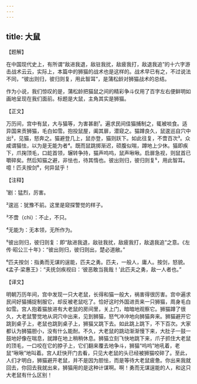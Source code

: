 ```yaml
---
---
---
```

title: 大鼠
---




【题解】


在中国现代史上，有所谓“敌进我退，敌驻我扰，敌疲我打，敌退我追”的十六字游击战术云云，实际上，本篇中的狮猫的战术也是这样的。战术早已有之，不过说法不同，“彼出则归，彼归则复，用此智耳”，是蒲松龄对狮猫战术的总结。

作为小说，我们惊叹的是，蒲松龄把猫鼠之间的精彩争斗仅用了百字左右便鲜明如画地呈现在我们面前。标题是大鼠，主角其实是狮猫。


【正文】

万历间，宫中有鼠，大与猫等，为害甚剧¹。遍求民间佳猫捕制之，辄被啖食。适异国来贡狮猫，毛白如雪。抱投鼠屋，阖其扉，潜窥之。猫蹲良久，鼠逡巡自穴中出²，见猫，怒奔之。猫避登几上，鼠亦登，猫则跃下。如此往复，不啻百次³。众咸谓猫怯，以为是无能为者⁴。既而鼠跳掷渐迟，硕腹似喘，蹲地上少休。猫即疾下，爪掬顶毛，口龁首领，辗转争持，猫声呜呜，鼠声啾啾。启扉急视，则鼠首已嚼碎矣。然后知猫之避，非怯也，待其惰也。彼出则归，彼归则复⁵，用此智耳。噫！匹夫按剑⁶，何异鼠乎！

【注释】


¹剧：猛烈，厉害。

²逡巡：犹豫不前。这里是窥探警觉的样子。

³不啻（chì）：不止，不只。

⁴无能为：无本领，无所作为。

⁵彼出则归，彼归则复：即“敌进我退，敌驻我扰，敌疲我打，敌退我追”之意。《左传·昭公三十年》：“彼出则归，彼归则出，楚必道敝。”

⁶匹夫按剑：指勇而无谋的逞能，匹夫之勇。匹夫，一般人，庸人。按剑，怒貌。《孟子·梁惠王》：“夫抚剑疾视曰：‘彼恶敢当我哉！’此匹夫之勇，敌一人者也。”





【译文】


明朝万历年间，宫中发现一只大老鼠，长得和猫一般大，祸害得很厉害。宫中遍求民间好猫捕捉制服它，却反被老鼠吃了。恰好这时外国进贡来一只狮猫，周身毛白如雪。宫人抱着猫放进有大老鼠的房间里，关上门，暗暗地观察它。狮猫蹲了很久，大老鼠警觉地从洞穴中出来，见到狮猫，怒气冲冲地向狮猫奔来。狮猫避开它跳到桌子上，老鼠也跳到桌子上，狮猫又跳下去。如此跳上跳下，不下百次。大家都认为狮猫胆小，没有什么能耐。不久，大老鼠的跳动渐渐慢下来，大肚子一鼓一鼓地好像在喘息，就蹲在地上稍稍休息。狮猫立刻飞快地跳下来，爪子抓住大老鼠的顶毛，一口咬在它的脖子上，它们翻来覆去地争斗，狮猫“呜呜”地吼着，老鼠“啾啾”地叫着。宫人赶快开门去看，只见大老鼠的头已经被狮猫咬碎了。至此，人们才明白，狮猫避开老鼠，并不是因为胆怯，而是等待大老鼠疲惫。你出来我就回去，你回去我就出来，狮猫用的是这种计谋啊。啊！勇而无谋逞能的人，和这只大老鼠有什么区别！